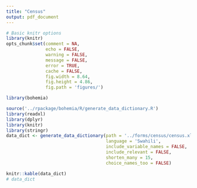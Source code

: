 ```yaml
---
title: "Census"
output: pdf_document
---
```



```r
# Basic knitr options
library(knitr)
opts_chunk$set(comment = NA, 
               echo = FALSE, 
               warning = FALSE, 
               message = FALSE, 
               error = TRUE, 
               cache = FALSE,
               fig.width = 8.64,
               fig.height = 4.86,
               fig.path = 'figures/')
```

```r
library(bohemia)
```

```r
source('../rpackage/bohemia/R/generate_data_dictionary.R')
library(readxl)
library(dplyr)
library(knitr)
library(stringr)
data_dict <- generate_data_dictionary(path = '../forms/census/census.xls',
                                      language = 'Swahili', 
                                      include_variable_names = FALSE, 
                                      include_relevant = FALSE, 
                                      shorten_many = 15, 
                                      choice_names_too = FALSE)
```

```r
knitr::kable(data_dict)
# data_dict
```
